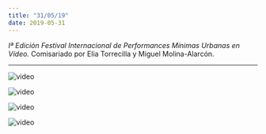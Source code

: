 ```yaml
---
title: "31/05/19"
date: 2019-05-31
---
```


_Iª Edición Festival Internacional de Performances Mínimas Urbanas en Vídeo._ Comisariado por Elia Torrecilla y Miguel Molina-Alarcón.

---

![video](https://youtu.be/JnCiwt-wBOg)

![video](https://youtu.be/3nxQ1i7lADU)

![video](https://youtu.be/-a4E6k6Q3ec)

![video](https://youtu.be/--yb9P7OrDI)

